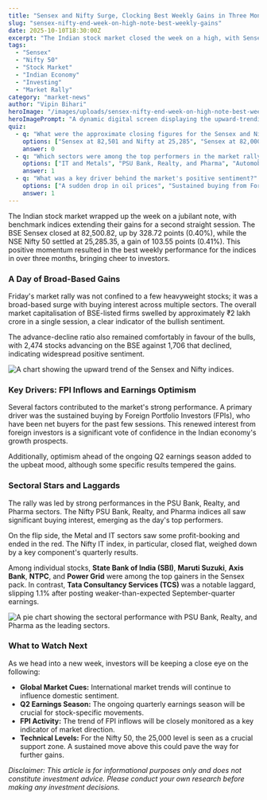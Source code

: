 ```yaml
---
title: "Sensex and Nifty Surge, Clocking Best Weekly Gains in Three Months"
slug: "sensex-nifty-end-week-on-high-note-best-weekly-gains"
date: 2025-10-10T18:30:00Z
excerpt: "The Indian stock market closed the week on a high, with Sensex and Nifty 50 extending their winning streak. The rally was driven by strong foreign investor inflows and broad-based buying across key sectors like PSU banks, realty, and pharma."
tags:
  - "Sensex"
  - "Nifty 50"
  - "Stock Market"
  - "Indian Economy"
  - "Investing"
  - "Market Rally"
category: "market-news"
author: "Vipin Bihari"
heroImage: "/images/uploads/sensex-nifty-end-week-on-high-note-best-weekly-gains/hero-image.jpg"
heroImagePrompt: "A dynamic digital screen displaying the upward-trending graphs of the BSE Sensex and NSE Nifty stock market indices, with bull and bear symbols in the background."
quiz:
  - q: "What were the approximate closing figures for the Sensex and Nifty 50 on October 10, 2025?"
    options: ["Sensex at 82,501 and Nifty at 25,285", "Sensex at 82,000 and Nifty at 25,000", "Sensex at 83,000 and Nifty at 25,500"]
    answer: 0
  - q: "Which sectors were among the top performers in the market rally?"
    options: ["IT and Metals", "PSU Bank, Realty, and Pharma", "Automobile and FMCG"]
    answer: 1
  - q: "What was a key driver behind the market's positive sentiment?"
    options: ["A sudden drop in oil prices", "Sustained buying from Foreign Portfolio Investors (FPIs)", "A major policy announcement by the RBI"]
    answer: 1
---
```


The Indian stock market wrapped up the week on a jubilant note, with benchmark indices extending their gains for a second straight session. The BSE Sensex closed at 82,500.82, up by 328.72 points (0.40%), while the NSE Nifty 50 settled at 25,285.35, a gain of 103.55 points (0.41%). This positive momentum resulted in the best weekly performance for the indices in over three months, bringing cheer to investors.

### A Day of Broad-Based Gains

Friday's market rally was not confined to a few heavyweight stocks; it was a broad-based surge with buying interest across multiple sectors. The overall market capitalisation of BSE-listed firms swelled by approximately ₹2 lakh crore in a single session, a clear indicator of the bullish sentiment.

The advance-decline ratio also remained comfortably in favour of the bulls, with 2,474 stocks advancing on the BSE against 1,706 that declined, indicating widespread positive sentiment.

![A chart showing the upward trend of the Sensex and Nifty indices.](/images/uploads/sensex-nifty-end-week-on-high-note-best-weekly-gains/market-indices-chart.png)

### Key Drivers: FPI Inflows and Earnings Optimism

Several factors contributed to the market's strong performance. A primary driver was the sustained buying by Foreign Portfolio Investors (FPIs), who have been net buyers for the past few sessions. This renewed interest from foreign investors is a significant vote of confidence in the Indian economy's growth prospects.

Additionally, optimism ahead of the ongoing Q2 earnings season added to the upbeat mood, although some specific results tempered the gains.

### Sectoral Stars and Laggards

The rally was led by strong performances in the PSU Bank, Realty, and Pharma sectors. The Nifty PSU Bank, Realty, and Pharma indices all saw significant buying interest, emerging as the day's top performers.

On the flip side, the Metal and IT sectors saw some profit-booking and ended in the red. The Nifty IT index, in particular, closed flat, weighed down by a key component's quarterly results.

Among individual stocks, **State Bank of India (SBI)**, **Maruti Suzuki**, **Axis Bank**, **NTPC**, and **Power Grid** were among the top gainers in the Sensex pack. In contrast, **Tata Consultancy Services (TCS)** was a notable laggard, slipping 1.1% after posting weaker-than-expected September-quarter earnings.

![A pie chart showing the sectoral performance with PSU Bank, Realty, and Pharma as the leading sectors.](/images/uploads/sensex-nifty-end-week-on-high-note-best-weekly-gains/sectoral-performance.png)

### What to Watch Next

As we head into a new week, investors will be keeping a close eye on the following:

*   **Global Market Cues:** International market trends will continue to influence domestic sentiment.
*   **Q2 Earnings Season:** The ongoing quarterly earnings season will be crucial for stock-specific movements.
*   **FPI Activity:** The trend of FPI inflows will be closely monitored as a key indicator of market direction.
*   **Technical Levels:** For the Nifty 50, the 25,000 level is seen as a crucial support zone. A sustained move above this could pave the way for further gains.

*Disclaimer: This article is for informational purposes only and does not constitute investment advice. Please conduct your own research before making any investment decisions.*